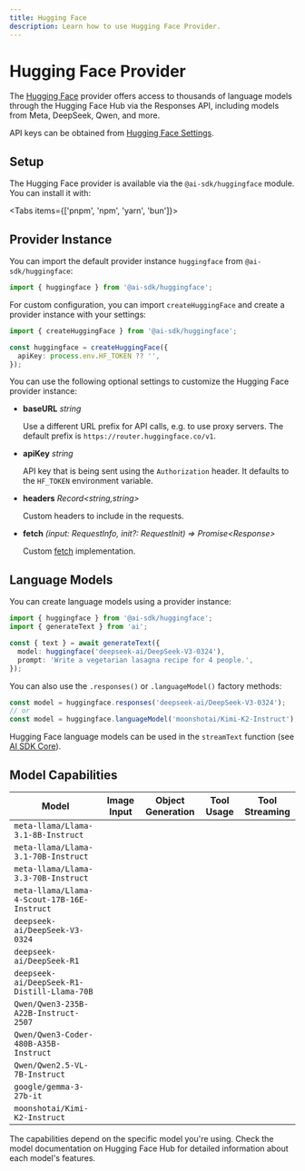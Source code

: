 ```yaml
---
title: Hugging Face
description: Learn how to use Hugging Face Provider.
---
```


# Hugging Face Provider

The [Hugging Face](https://huggingface.co/) provider offers access to thousands of language models through the Hugging Face Hub via the Responses API, including models from Meta, DeepSeek, Qwen, and more.

API keys can be obtained from [Hugging Face Settings](https://huggingface.co/settings/tokens).

## Setup

The Hugging Face provider is available via the `@ai-sdk/huggingface` module. You can install it with:

<Tabs items={['pnpm', 'npm', 'yarn', 'bun']}>
  <Tab>
    <Snippet text="pnpm add @ai-sdk/huggingface" dark />
  </Tab>
  <Tab>
    <Snippet text="npm install @ai-sdk/huggingface" dark />
  </Tab>
  <Tab>
    <Snippet text="yarn add @ai-sdk/huggingface" dark />
  </Tab>

  <Tab>
    <Snippet text="bun add @ai-sdk/huggingface" dark />
  </Tab>
</Tabs>

## Provider Instance

You can import the default provider instance `huggingface` from `@ai-sdk/huggingface`:

```ts
import { huggingface } from '@ai-sdk/huggingface';
```

For custom configuration, you can import `createHuggingFace` and create a provider instance with your settings:

```ts
import { createHuggingFace } from '@ai-sdk/huggingface';

const huggingface = createHuggingFace({
  apiKey: process.env.HF_TOKEN ?? '',
});
```

You can use the following optional settings to customize the Hugging Face provider instance:

- **baseURL** _string_

  Use a different URL prefix for API calls, e.g. to use proxy servers.
  The default prefix is `https://router.huggingface.co/v1`.

- **apiKey** _string_

  API key that is being sent using the `Authorization` header. It defaults to
  the `HF_TOKEN` environment variable.

- **headers** _Record&lt;string,string&gt;_

  Custom headers to include in the requests.

- **fetch** _(input: RequestInfo, init?: RequestInit) => Promise&lt;Response&gt;_

  Custom [fetch](https://developer.mozilla.org/en-US/docs/Web/API/fetch) implementation.

## Language Models

You can create language models using a provider instance:

```ts
import { huggingface } from '@ai-sdk/huggingface';
import { generateText } from 'ai';

const { text } = await generateText({
  model: huggingface('deepseek-ai/DeepSeek-V3-0324'),
  prompt: 'Write a vegetarian lasagna recipe for 4 people.',
});
```

You can also use the `.responses()` or `.languageModel()` factory methods:

```ts
const model = huggingface.responses('deepseek-ai/DeepSeek-V3-0324');
// or
const model = huggingface.languageModel('moonshotai/Kimi-K2-Instruct');
```

Hugging Face language models can be used in the `streamText` function
(see [AI SDK Core](/docs/ai-sdk-core)).

## Model Capabilities

| Model                                       | Image Input         | Object Generation   | Tool Usage          | Tool Streaming      |
| ------------------------------------------- | ------------------- | ------------------- | ------------------- | ------------------- |
| `meta-llama/Llama-3.1-8B-Instruct`          | <Cross size={18} /> | <Check size={18} /> | <Check size={18} /> | <Check size={18} /> |
| `meta-llama/Llama-3.1-70B-Instruct`         | <Cross size={18} /> | <Check size={18} /> | <Check size={18} /> | <Check size={18} /> |
| `meta-llama/Llama-3.3-70B-Instruct`         | <Cross size={18} /> | <Check size={18} /> | <Check size={18} /> | <Check size={18} /> |
| `meta-llama/Llama-4-Scout-17B-16E-Instruct` | <Cross size={18} /> | <Check size={18} /> | <Check size={18} /> | <Check size={18} /> |
| `deepseek-ai/DeepSeek-V3-0324`              | <Cross size={18} /> | <Check size={18} /> | <Check size={18} /> | <Check size={18} /> |
| `deepseek-ai/DeepSeek-R1`                   | <Cross size={18} /> | <Check size={18} /> | <Check size={18} /> | <Check size={18} /> |
| `deepseek-ai/DeepSeek-R1-Distill-Llama-70B` | <Cross size={18} /> | <Check size={18} /> | <Check size={18} /> | <Check size={18} /> |
| `Qwen/Qwen3-235B-A22B-Instruct-2507`        | <Cross size={18} /> | <Check size={18} /> | <Check size={18} /> | <Check size={18} /> |
| `Qwen/Qwen3-Coder-480B-A35B-Instruct`       | <Cross size={18} /> | <Check size={18} /> | <Check size={18} /> | <Check size={18} /> |
| `Qwen/Qwen2.5-VL-7B-Instruct`               | <Check size={18} /> | <Check size={18} /> | <Check size={18} /> | <Check size={18} /> |
| `google/gemma-3-27b-it`                     | <Cross size={18} /> | <Check size={18} /> | <Check size={18} /> | <Check size={18} /> |
| `moonshotai/Kimi-K2-Instruct`               | <Cross size={18} /> | <Check size={18} /> | <Check size={18} /> | <Check size={18} /> |

<Note>
  The capabilities depend on the specific model you're using. Check the model
  documentation on Hugging Face Hub for detailed information about each model's
  features.
</Note>
